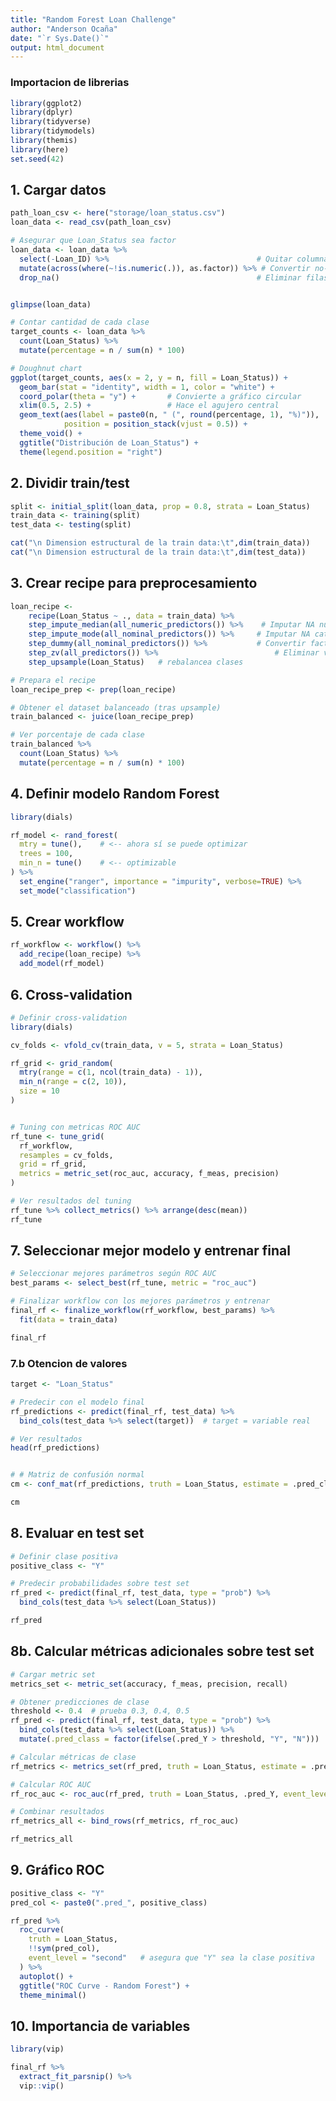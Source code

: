 ```yaml
---
title: "Random Forest Loan Challenge"
author: "Anderson Ocaña"
date: "`r Sys.Date()`"
output: html_document
---
```


### Importacion de librerias
```R
library(ggplot2)
library(dplyr)
library(tidyverse)
library(tidymodels)
library(themis)
library(here)
set.seed(42)
```

## 1. Cargar datos

```R

path_loan_csv <- here("storage/loan_status.csv")
loan_data <- read_csv(path_loan_csv)

# Asegurar que Loan_Status sea factor
loan_data <- loan_data %>%
  select(-Loan_ID) %>%                                 # Quitar columna Loan_ID
  mutate(across(where(~!is.numeric(.)), as.factor)) %>% # Convertir no-numéricas a factor
  drop_na()                                            # Eliminar filas con NA


glimpse(loan_data)
```

```R
# Contar cantidad de cada clase
target_counts <- loan_data %>%
  count(Loan_Status) %>%
  mutate(percentage = n / sum(n) * 100)

# Doughnut chart
ggplot(target_counts, aes(x = 2, y = n, fill = Loan_Status)) +
  geom_bar(stat = "identity", width = 1, color = "white") +
  coord_polar(theta = "y") +       # Convierte a gráfico circular
  xlim(0.5, 2.5) +                 # Hace el agujero central
  geom_text(aes(label = paste0(n, " (", round(percentage, 1), "%)")),
            position = position_stack(vjust = 0.5)) +
  theme_void() +
  ggtitle("Distribución de Loan_Status") +
  theme(legend.position = "right")

```


## 2. Dividir train/test

```R
split <- initial_split(loan_data, prop = 0.8, strata = Loan_Status)
train_data <- training(split)
test_data <- testing(split)

cat("\n Dimension estructural de la train data:\t",dim(train_data))
cat("\n Dimension estructural de la train data:\t",dim(test_data))

```

## 3. Crear recipe para preprocesamiento

```R
loan_recipe <-
    recipe(Loan_Status ~ ., data = train_data) %>%
    step_impute_median(all_numeric_predictors()) %>%    # Imputar NA numéricas
    step_impute_mode(all_nominal_predictors()) %>%     # Imputar NA categóricas
    step_dummy(all_nominal_predictors()) %>%           # Convertir factores a dummies
    step_zv(all_predictors()) %>%                          # Eliminar variables con varianza cero
    step_upsample(Loan_Status)   # rebalancea clases
```

```R

# Prepara el recipe
loan_recipe_prep <- prep(loan_recipe)

# Obtener el dataset balanceado (tras upsample)
train_balanced <- juice(loan_recipe_prep)

# Ver porcentaje de cada clase
train_balanced %>%
  count(Loan_Status) %>%
  mutate(percentage = n / sum(n) * 100)
```

## 4. Definir modelo Random Forest

```R
library(dials)

rf_model <- rand_forest(
  mtry = tune(),    # <-- ahora sí se puede optimizar
  trees = 100,
  min_n = tune()    # <-- optimizable
) %>%
  set_engine("ranger", importance = "impurity", verbose=TRUE) %>%
  set_mode("classification")

```

## 5. Crear workflow

```R
rf_workflow <- workflow() %>%
  add_recipe(loan_recipe) %>%
  add_model(rf_model)
```

## 6. Cross-validation

```R
# Definir cross-validation
library(dials)

cv_folds <- vfold_cv(train_data, v = 5, strata = Loan_Status)

rf_grid <- grid_random(
  mtry(range = c(1, ncol(train_data) - 1)),
  min_n(range = c(2, 10)),
  size = 10
)


# Tuning con metricas ROC AUC
rf_tune <- tune_grid(
  rf_workflow,
  resamples = cv_folds,
  grid = rf_grid,
  metrics = metric_set(roc_auc, accuracy, f_meas, precision)
)

# Ver resultados del tuning
rf_tune %>% collect_metrics() %>% arrange(desc(mean))
rf_tune

```

## 7. Seleccionar mejor modelo y entrenar final

```R
# Seleccionar mejores parámetros según ROC AUC
best_params <- select_best(rf_tune, metric = "roc_auc")

# Finalizar workflow con los mejores parámetros y entrenar
final_rf <- finalize_workflow(rf_workflow, best_params) %>%
  fit(data = train_data)

final_rf

```

### 7.b Otencion de valores
```R
target <- "Loan_Status"

# Predecir con el modelo final
rf_predictions <- predict(final_rf, test_data) %>%
  bind_cols(test_data %>% select(target))  # target = variable real

# Ver resultados
head(rf_predictions)


# # Matriz de confusión normal
cm <- conf_mat(rf_predictions, truth = Loan_Status, estimate = .pred_class)

cm

```


## 8. Evaluar en test set

```R
# Definir clase positiva
positive_class <- "Y"

# Predecir probabilidades sobre test set
rf_pred <- predict(final_rf, test_data, type = "prob") %>%
  bind_cols(test_data %>% select(Loan_Status))

rf_pred
```

## 8b. Calcular métricas adicionales sobre test set

```R

# Cargar metric set
metrics_set <- metric_set(accuracy, f_meas, precision, recall)

# Obtener predicciones de clase
threshold <- 0.4  # prueba 0.3, 0.4, 0.5
rf_pred <- predict(final_rf, test_data, type = "prob") %>%
  bind_cols(test_data %>% select(Loan_Status)) %>%
  mutate(.pred_class = factor(ifelse(.pred_Y > threshold, "Y", "N")))

# Calcular métricas de clase
rf_metrics <- metrics_set(rf_pred, truth = Loan_Status, estimate = .pred_class)

# Calcular ROC AUC
rf_roc_auc <- roc_auc(rf_pred, truth = Loan_Status, .pred_Y, event_level = "second" )

# Combinar resultados
rf_metrics_all <- bind_rows(rf_metrics, rf_roc_auc)

rf_metrics_all


```


## 9. Gráfico ROC

```R

positive_class <- "Y"
pred_col <- paste0(".pred_", positive_class)

rf_pred %>%
  roc_curve(
    truth = Loan_Status,
    !!sym(pred_col),
    event_level = "second"   # asegura que "Y" sea la clase positiva
  ) %>%
  autoplot() +
  ggtitle("ROC Curve - Random Forest") +
  theme_minimal()

```

## 10. Importancia de variables

```R
library(vip)

final_rf %>%
  extract_fit_parsnip() %>%
  vip::vip()
```
